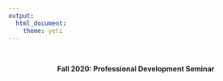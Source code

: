 ```yaml
---
output: 
  html_document:
    theme: yeti
---
```

<br>
<center>**Fall 2020: Professional Development Seminar**